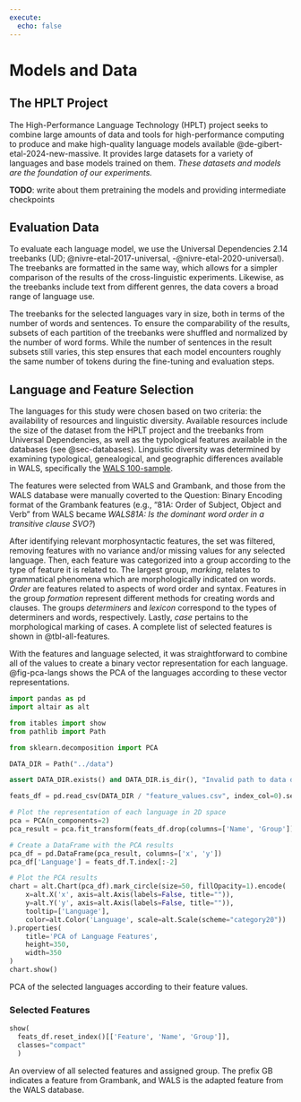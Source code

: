 ```yaml
---
execute: 
  echo: false
---
```


# Models and Data


## The HPLT Project

The High-Performance Language Technology (HPLT) project seeks to combine large amounts of data and tools for high-performance computing to produce and make high-quality language models available @de-gibert-etal-2024-new-massive. It provides large datasets for a variety of languages and base models trained on them. *These datasets and models are the foundation of our experiments.*

**TODO**: write about them pretraining the models and providing intermediate checkpoints

## Evaluation Data
<!-- \citep[UD;][]{nivre-etal-2017-universal, nivre-etal-2020-universal} -->
To evaluate each language model, we use the Universal Dependencies 2.14 treebanks (UD; @nivre-etal-2017-universal, -@nivre-etal-2020-universal). The treebanks are formatted in the same way, which allows for a simpler comparison of the results of the cross-linguistic experiments. Likewise, as the treebanks include text from different genres, the data covers a broad range of language use. 

The treebanks for the selected languages vary in size, both in terms of the number of words and sentences. To ensure the comparability of the results, subsets of each partition of the treebanks were shuffled and normalized by the number of word forms. While the number of sentences in the result subsets still varies, this step ensures that each model encounters roughly the same number of tokens during the fine-tuning and evaluation steps.

## Language and Feature Selection

The languages for this study were chosen based on two criteria: the availability of resources and linguistic diversity. Available resources include the size of the dataset from the HPLT project and the treebanks from Universal Dependencies, as well as the typological features available in the databases (see @sec-databases). Linguistic diversity was determined by examining typological, genealogical, and geographic differences available in WALS, specifically the [WALS 100-sample](https://wals.info/chapter/s1#3.1._The_WALS_samples).

The features were selected from WALS and Grambank, and those from the WALS database were manually coverted to the Question: Binary Encoding format of the Grambank features (e.g., "81A: Order of Subject, Object and Verb" from WALS became *WALS81A: Is the dominant word order in a transitive clause SVO?*)

After identifying relevant morphosyntactic features, the set was filtered, removing features with no variance and/or missing values for any selected language. Then, each feature was categorized into a group according to the type of feature it is related to. The largest group, *marking*, relates to grammatical phenomena which are morphologically indicated on words. *Order* are features related to aspects of word order and syntax. Features in the group *formation* represent different methods for creating words and clauses. The groups *determiners* and *lexicon* correspond to the types of determiners and words, respectively. Lastly, *case* pertains to the morphological marking of cases. A complete list of selected features is shown in @tbl-all-features.

With the features and language selected, it was straightforward to combine all of the values to create a binary vector representation for each language. @fig-pca-langs shows the PCA of the languages according to these vector representations.

:::{#fig-pca-langs}
```python

import pandas as pd
import altair as alt

from itables import show
from pathlib import Path

from sklearn.decomposition import PCA

DATA_DIR = Path("../data")

assert DATA_DIR.exists() and DATA_DIR.is_dir(), "Invalid path to data directory."

feats_df = pd.read_csv(DATA_DIR / "feature_values.csv", index_col=0).set_index('Feature')

# Plot the representation of each language in 2D space
pca = PCA(n_components=2)
pca_result = pca.fit_transform(feats_df.drop(columns=['Name', 'Group']).T)

# Create a DataFrame with the PCA results
pca_df = pd.DataFrame(pca_result, columns=['x', 'y'])
pca_df['Language'] = feats_df.T.index[:-2]

# Plot the PCA results
chart = alt.Chart(pca_df).mark_circle(size=50, fillOpacity=1).encode(
    x=alt.X('x', axis=alt.Axis(labels=False, title="")),
    y=alt.Y('y', axis=alt.Axis(labels=False, title="")),
    tooltip=['Language'],
    color=alt.Color('Language', scale=alt.Scale(scheme="category20"))
).properties(
    title='PCA of Language Features',
    height=350,
    width=350
)
chart.show()
```

PCA of the selected languages according to their feature values.
:::

### Selected Features

:::{#tbl-all-features tbl-cap-location=bottom}

```python
show(
  feats_df.reset_index()[['Feature', 'Name', 'Group']],
  classes="compact"
  )
```

An overview of all selected features and assigned group. The prefix GB indicates a feature from Grambank, and WALS is the adapted feature from the WALS database.
:::